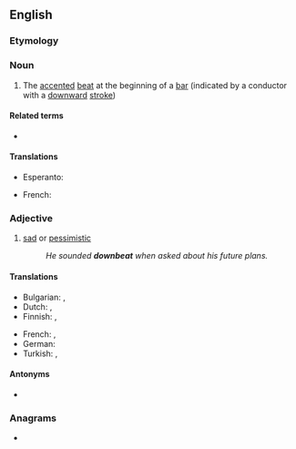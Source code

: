 ==English==

===Etymology===
{{prefix|down|beat|lang=en}}

===Noun===
{{en-noun}}

# {{lb|en|music}} The [[accented]] [[beat]] at the beginning of a [[bar]] (indicated by a conductor with a [[downward]] [[stroke]])

====Related terms====
* {{l|en|afterbeat}}

====Translations====
{{trans-top|accented beat}}
* Esperanto: {{t|eo|ĉefpulso}}
{{trans-mid}}
* French: {{t+|fr|temps fort}}
{{trans-bottom}}

===Adjective===
{{en-adj}}

# [[sad]] or [[pessimistic]]
#: ''He sounded '''downbeat''' when asked about his future plans.''

====Translations====
{{trans-top|sad}}
* Bulgarian: {{t+|bg|мрачен}}, {{t+|bg|песимистичен}}
* Dutch: {{t+|nl|droef}}, {{t+|nl|pessimistisch}}
* Finnish: {{t+|fi|synkkä}}, {{t+|fi|pessimistinen}}
{{trans-mid}}
* French: {{t+|fr|triste}}, {{t+|fr|pessimiste}}
* German: {{t+|de|pessimistisch}}
* Turkish: {{t+|tr|karamsar}}, {{t+|tr|kötümser}}
{{trans-bottom}}

====Antonyms====
* {{l|en|upbeat}}

===Anagrams===
* {{anagrams|en|beat down|beatdown}}